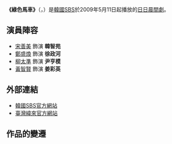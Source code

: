 {{Infobox Television
| show_name            = 綠色馬車
| original_name        = {{lang|ko|녹색마차}}
| image                = [[File:Green_Coach.jpg|250px]]
| caption              = 
| show_name_2          = 
| genre                = 
| format               = 
| creator              = 
| developer            = 
| writer               = [[宋正琳|宋正琳]]
| director             = [[金鎮根|金鎮根]]
| creative_director    = 
| presenter            = 
| starring             = [[宋善美|宋善美]]、[[鄭盛煥|鄭盛煥]]、[[柳太準|柳太準]]、[[黃智賢|黃智賢]]
| slogan               = 
| judges               = 
| voices               = 
| narrated             = 
| theme_music_composer = 
| opentheme            = 
| endtheme             = 
| composer             = 
| country              = {{KOR}}
| language             = [[韓語|韓語]]
| num_seasons          = <!-- or num_series -->
| num_episodes         = 113
| list_episodes        = 
| executive_producer   = 
| producer             = 
| editor               = 
| location             = 
| cinematography       = 
| camera               = 
| runtime              = 韓國時間逢星期一~五，晚上8時40分
| company              = 
| distributor          = 
| channel              = [[SBS_(韓國)|SBS電視台]] 
| picture_format       = 
| audio_format         = 
| first_run            = {{KOR}}
| first_aired          = {{start date|2009|5|11}}
| last_aired           = {{end date|2009|10|2}}
| status               = 
| preceded_by          = 
| followed_by          = 
| related              = 
| website              = http://tv.sbs.co.kr/greencoach/index.html
| production_website   = 
}}
'''《綠色馬車》'''（{{lang-ko|'''녹색마차'''}}，{{lang-en|'''Green Coach'''}}）是[[韓國|韓國]][[SBS_(韓國)|SBS]]於2009年5月11日起播放的[[SBS晨間連續劇|日日晨間劇]]。

== 演員陣容 ==
*[[宋善美|宋善美]] 飾演 '''韓智苑'''
*[[鄭盛煥|鄭盛煥]] 飾演 '''徐政河'''
*[[柳太準|柳太準]] 飾演 '''尹亨模'''
*[[黃智賢_(韓國)|黃智賢]] 飾演 '''姜彩英'''

== 外部連結 ==
*[https://web.archive.org/web/20090505174450/http://tv.sbs.co.kr/greencoach/index.html 韓國SBS官方網站] {{ko icon}}
*[http://drama.videoland.com.tw/channel/greencoach/default.html 臺灣緯來官方網站] {{Wayback|url=http://drama.videoland.com.tw/channel/greencoach/default.html |date=20110211091655 }} {{zh}}
== 作品的變遷 ==
{{電視節目的變遷
|電視台={{KOR}} [[SBS_(韓國)|SBS]]
|播放檔次=[[SBS晨間連續劇|晨間劇]]
|節目名稱=綠色馬車<br />（2009.5.11－2009.10.2）
|上一節目=[[純潔的你|純潔的你]]<br />（2008.12.22－2009.5.9）
|下一節目=[[不要猶豫|不要猶豫]]<br />（2009.10.5－2010.2.26）
}}
{{電視節目的變遷
|電視台={{TWN}} [[緯來戲劇台|緯來戲劇台]]
|播放檔次=星期一至五20:00－22:00<br />（11/15起改撥為20:00－21:00）
|節目名稱=綠色馬車<br />（2010.9.24－2010.11.22） 
|上一節目=[[妻子回來了|妻子回來了]]<br />（2010.7.13－2010.9.23）
|下一節目=[[唐突的女人|錯愛一家親]]<br />（2010.11.15－2011.1.28）
}}
{{Cat also|Nogsaegmacha|2009年韓國電視劇集|緯來電視外購韓劇}}
{{SBS晨間連續劇}}

{{Korea-stub}}
{{TV-stub}}